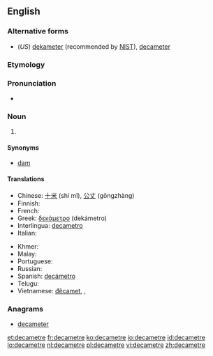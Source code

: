 ==English==

===Alternative forms===
* (''US'') [[dekameter]] (recommended by [[w:NIST|NIST]]), [[decameter]]

===Etymology===
{{prefix|deca|metre}}

===Pronunciation===
* {{a|UK}} {{IPA|/ˈdɛkəmiːtə(ɹ)/}}

===Noun===
{{en-noun}}

# {{SI-unit|deca|metre|length}}

====Synonyms====
* [[dam]]

====Translations====
{{trans-top|the length of 10 metres}}
* Chinese: [[十米]] (shí mǐ), [[公丈]] (gōngzhàng)
* Finnish: {{t+|fi|dekametri}}
* French: {{t+|fr|décamètre|m}}
* Greek: [[δεκάμετρο]] {{g|n}} (dekámetro)
* Interlingua: [[decametro]]
* Italian: {{t+|it|decametro|m}}
{{trans-mid}}
* Khmer: {{t-|km|ដេកាម៉ែត្រ|tr=deekaa maet|sc=Khmr}}
* Malay: {{t-|ms|dekameter}}
* Portuguese: {{t+|pt|decâmetro|m}}
* Russian: {{t+|ru|декаметр|m|tr=dekamétr|sc=Cyrl}}
* Spanish: [[decámetro]] {{g|m}}
* Telugu: {{t-|te|డెకామీటరు}}
* Vietnamese: [[đêcamet]], {{t-|vi|đê-ca-mét}}, {{t-|vi|đề-ca-mét}}
{{trans-bottom}}

===Anagrams===
* [[decameter#English|decameter]]

[[et:decametre]]
[[fr:decametre]]
[[ko:decametre]]
[[io:decametre]]
[[id:decametre]]
[[lo:decametre]]
[[nl:decametre]]
[[pl:decametre]]
[[vi:decametre]]
[[zh:decametre]]